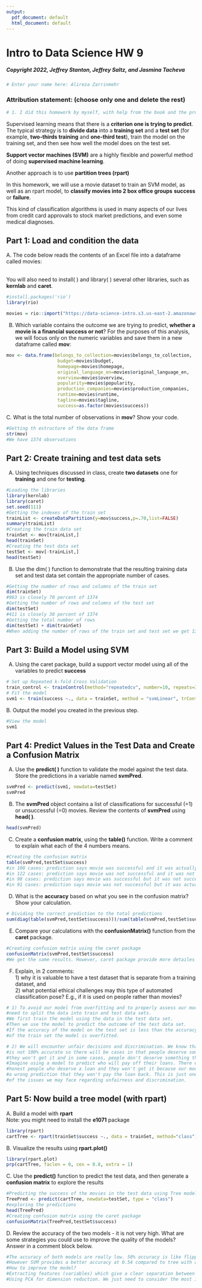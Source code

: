 ```yaml
---
output:
  pdf_document: default
  html_document: default
---
```


# Intro to Data Science HW 9
##### Copyright 2022, Jeffrey Stanton, Jeffrey Saltz, and Jasmina Tacheva

```r
# Enter your name here: Alireza Zarrinmehr
```

### Attribution statement: (choose only one and delete the rest)

```r
# 1. I did this homework by myself, with help from the book and the professor.
```

Supervised learning means that there is a **criterion one is trying to predict**. The typical strategy is to **divide data** into a **training set** and a **test set** (for example, **two-thirds training** and **one-third test**), train the model on the training set, and then see how well the model does on the test set. <br>

**Support vector machines (SVM)** are a highly flexible and powerful method of doing **supervised machine learning**.

Another approach is to use **partition trees (rpart)** 

In this homework, we will use a movie dataset to train an SVM model, as well as an rpart model, to **classify movies into 2 box office groups**   **success** or **failure**. <br>

This kind of classification algorithms is used in many aspects of our lives   from credit card approvals to stock market predictions, and even some medical diagnoses. <br>

## Part 1: Load and condition the data  

A. The code below reads the contents of an Excel file into a dataframe called movies: <br><br>

You will also need to install( ) and library( ) several other libraries, such as **kernlab** and **caret**.

```r
#install.packages('rio')
library(rio)

movies = rio::import("https://data-science-intro.s3.us-east-2.amazonaws.com/movies.xlsx")
```

B.	Which variable contains the outcome we are trying to predict, **whether a movie is a financial success or not**? For the purposes of this analysis, we will focus only on the numeric variables and save them in a new dataframe called **mov**:

```r
mov <- data.frame(belongs_to_collection=movies$belongs_to_collection, 
                   budget=movies$budget, 
                   homepage=movies$homepage, 
                   original_language_en=movies$original_language_en, 
                   overview=movies$overview, 
                   popularity=movies$popularity, 
                   production_companies=movies$production_companies,
                   runtime=movies$runtime, 
                   tagline=movies$tagline,  
                   success=as.factor(movies$success))
```

C. What is the total number of observations in **mov**? Show your code.

```r
#Getting th estructure of the data frame
str(mov)
#We have 1374 observations
```

## Part 2: Create training and test data sets

A.	Using techniques discussed in class, create **two datasets**   one for **training** and one for **testing**.

```r
#Loading the libraries
library(kernlab)
library(caret)
set.seed(111)
#Getting the indexes of the train set 
trainList <- createDataPartition(y=mov$success,p=.70,list=FALSE)
summary(trainList)
#Creating the train data set
trainSet <- mov[trainList,]
head(trainSet)
#Creating the test data set
testSet <- mov[-trainList,]
head(testSet)
```

B.	Use the dim( ) function to demonstrate that the resulting training data set and test data set contain the appropriate number of cases.

```r
#Getting the number of rows and columns of the train set
dim(trainSet)
#963 is closely 70 percent of 1374
#Getting the number of rows and columns of the test set
dim(testSet)
#411 is closely 30 percent of 1374
#Getting the total number of rows
dim(testSet) + dim(trainSet)
#When adding the number of rows of the train set and test set we get 1374 which is equal to the number of rows of the original mov data set.
```

## Part 3: Build a Model using SVM

A.	Using the caret package, build a support vector model using all of the variables to predict **success**

```r
# Set up Repeated k-fold Cross Validation
train_control <- trainControl(method="repeatedcv", number=10, repeats=3)
# Fit the model 
svm1 <- train(success ~., data = trainSet, method = "svmLinear", trControl = train_control,  preProcess = c("center","scale"))
```

B. Output the model you created in the previous step.

```r
#View the model
svm1
```

## Part 4: Predict Values in the Test Data and Create a Confusion Matrix

A.	Use the **predict( )** function to validate the model against the test data. Store the predictions in a variable named **svmPred**.

```r
svmPred <- predict(svm1, newdata=testSet)
svmPred
```

B.	The **svmPred** object contains a list of classifications for successful (=1) or unsuccessful (=0) movies. Review the contents of **svmPred** using **head( )**.

```r
head(svmPred)
```

C.	Create a **confusion matrix**, using the **table()** function. Write a comment to explain what each of the 4 numbers means.

```r
#Creating the confusion matrix
table(svmPred,testSet$success)
#in 100 cases: prediction says movie was successful and it was actually successful.
#in 122 cases: prediction says movie was not successful and it was not successful in reality.
#in 98 cases: prediction says movie was successful but it was not successful in reality.
#in 91 cases: prediction says movie was not successful but it was actually successful.
```

D.	What is the **accuracy** based on what you see in the confusion matrix? Show your calculation.

```r
# Dividing the correct prediction to the total predictions
sum(diag(table(svmPred,testSet$success)))/sum(table(svmPred,testSet$success))
```

E.	Compare your calculations with the **confusionMatrix()** function from the **caret** package.

```r
#Creating confusion matrix using the caret package
confusionMatrix(svmPred,testSet$success)
#We get the same results. However, caret package provide more detailes
```

F.	Explain, in 2 comments:<br> 1) why it is valuable to have a  test  dataset that is separate from a  training  dataset, and <br>2) what potential ethical challenges may this type of automated classification pose? E.g., if it is used on people rather than movies? 

```r
# 1) To avoid our model from overfitting and to properly assess our model, we 
#need to split the data into train and test data sets. 
#We first train the model using the data in the test data set.
#Then we use the model to predict the outcome of the test data set. 
#If the accuracy of the model on the test set is less than the accuracy 
#of the train set the model is overfitted. 
```

```r
# 2) We will encounter unfair decisions and discrimination. We know that the model 
#is not 100% accurate so there will be cases in that people deserve something and 
#they won't get it and in some cases, people don't deserve something they get. 
#Imagine using a model to predict who will pay off their loans. There will be 
#honest people who deserve a loan and they won't get it because our model did 
#a wrong prediction that they won't pay the loan back. This is just one example
#of the issues we may face regarding unfairness and discrimination.
```

## Part 5: Now build a tree model (with rpart)

A. Build a model with **rpart**
<br>
Note: you might need to install the **e1071** package

```r
library(rpart)
cartTree <- rpart(trainSet$success ~., data = trainSet, method="class")
```

B. Visualize the results using  **rpart.plot()**

```r
library(rpart.plot)
prp(cartTree, faclen = 0, cex = 0.8, extra = 1)
```

C. Use the **predict()** function to predict the test data, and then generate a **confusion matrix** to explore the results

```r
#Predicting the success of the movies in the test data using Tree model
TreePred <- predict(cartTree, newdata=testSet, type = "class")
#exploring the predictions 
head(TreePred)
#Creating confusion matrix using the caret package
confusionMatrix(TreePred,testSet$success)
```

D. Review the accuracy of the two models - it is not very high. What are some strategies you could use to improve the quality of the models? Answer in a comment block below.

```r
#The accuracy of both models are really low. 50% accuracy is like flipping a coin.
#However SVM provides a better accuracy at 0.54 compared to tree with accuracy of 0.50.
#How to improve the model?
#Extracting features (variables) which give a clear separation between the classes.
#Using PCA for dimension reduction. We just need to consider the most important variables.
```

